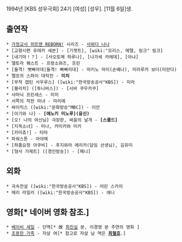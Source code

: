 1994년 [KBS 성우극회] 24기 [여성] [성우]. [11월 6일]생.

== 출연작 ==
 * [[가정교사 히트맨 REBORN!]] 시리즈 - [[사와다 나나]]
 * [교향시편 유레카 세븐] - [기젯트], [wiki:"모리스, 메텔, 링크" 링크]
 * [네기마！？] - [사오토메 하루나], [나가세 카에데], [아냐]
 * 델토라 퀘스트 - 프랑소와즈, 프린
 * [돌격! 빳빠라대|돌격! 빠빠라대] - 마키노 마이(손예나), 미라루카 보더(미란다)
 * 랠프의 스파이 대작전 - '''미치'''
 * [무적 캡틴 사우루스] ([wiki:"한국방송공사"KBS]) - 미라
 * [블리치] ([투니버스]) - [시바 쿠우카쿠]
 * 샤머닉 프린세스 - 미미
 * 서쪽의 착한 마녀 - 마리에
 * 싸이킥스 ([wiki:"문화방송"MBC]) - 이안
 * [아기와 나] - '''[에노키 미노루](윤신)'''
 * [오! 나의 여신님] 극장판, 싸움의 날개 - '''[스쿨드]'''
 * [지옥소녀] - 미나, 카미카와 미키
 * [카미츄!] - 타마
 * 파워스톤 - 아야메
 * [하품요정 아쿠비] - 후지와라 에리카(담임 선생님), 김유미
 * [형사 가제트] ([경인방송]) - [페니]

== 외화 ==
 * 극속전설 ([wiki:"한국방송공사"KBS]) - 어린 스카이
 * 메리 라일리 ([wiki:"한국방송공사"KBS]) - 애니

== 영화[* 네이버 영화 참조.] ==
 * [[베이비 세일]] - 단역[* 故 [[최진실]] 분, 이경영 분 주연의 영화 ]
 * [[조용한 가족]] - 자살 여[* 참고로 자살 남 역은 '''[[최철호]]'''.]
